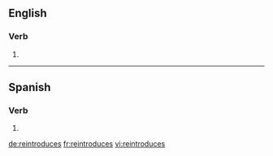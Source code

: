 {{also|re-introduces}}
==English==

===Verb===
{{head|en|verb form}}

# {{en-third-person singular of|reintroduce}}

----

==Spanish==

===Verb===
{{head|es|verb form}}

# {{es-verb form of|reintroducir|ending=-ir|mood=indicative|tense=present|number=s|person=2|formal=n}}

[[de:reintroduces]]
[[fr:reintroduces]]
[[vi:reintroduces]]